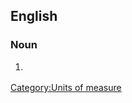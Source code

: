 ==English==

===Noun===
{{en-noun}}

# {{US}} {{alternative spelling of|yottalitre}}

[[Category:Units of measure]]